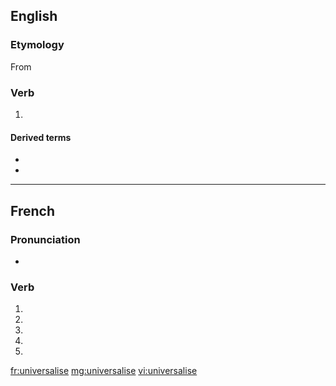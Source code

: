 {{also|universalisé}}
==English==

===Etymology===
From {{suffix|universal|ise|lang=en}}

===Verb===
{{en-verb|universalis}}

# {{label|en|British spelling}} {{alternative spelling of|universalize|lang=en}}

====Derived terms====
* {{l|en|universalisable}}
* {{l|en|universalisation}}

----

==French==

===Pronunciation===
* {{homophones|lang=fr|universalisent|universalises}}

===Verb===
{{fr-verb-form}}

# {{inflection of|universaliser||1|s|pres|indc|lang=fr}}
# {{inflection of|universaliser||3|s|pres|indc|lang=fr}}
# {{inflection of|universaliser||1|s|pres|subj|lang=fr}}
# {{inflection of|universaliser||3|s|pres|subj|lang=fr}}
# {{inflection of|universaliser||2|s|impr|lang=fr}}

[[fr:universalise]]
[[mg:universalise]]
[[vi:universalise]]